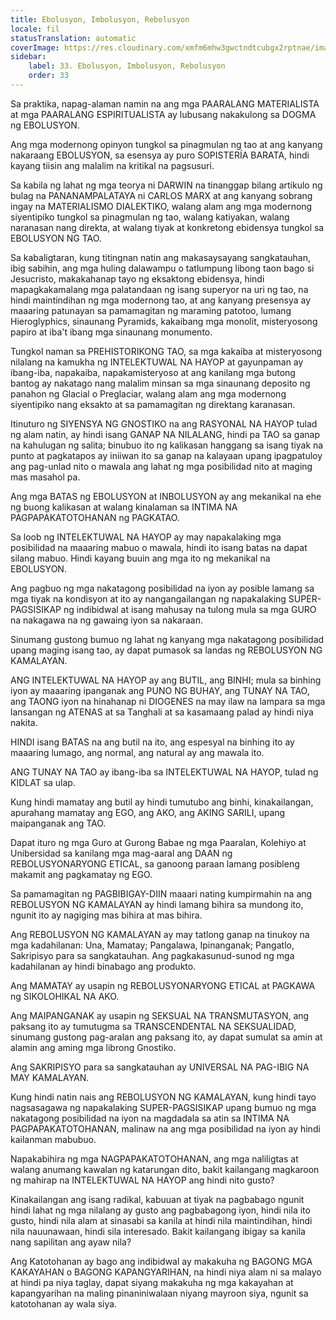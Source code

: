 ```yaml
---
title: Ebolusyon, Imbolusyon, Rebolusyon
locale: fil
statusTranslation: automatic
coverImage: https://res.cloudinary.com/xmfm6mhw3gwctndtcubgx2rptnae/image/upload/v1740337243/small_cover_educacion_fundamental_a051170f1c.webp
sidebar:
    label: 33. Ebolusyon, Imbolusyon, Rebolusyon
    order: 33
---
```

Sa praktika, napag-alaman namin na ang mga PAARALANG MATERIALISTA at mga PAARALANG ESPIRITUALISTA ay lubusang nakakulong sa DOGMA ng EBOLUSYON.

Ang mga modernong opinyon tungkol sa pinagmulan ng tao at ang kanyang nakaraang EBOLUSYON, sa esensya ay puro SOPISTERÍA BARATA, hindi kayang tiisin ang malalim na kritikal na pagsusuri.

Sa kabila ng lahat ng mga teorya ni DARWIN na tinanggap bilang artikulo ng bulag na PANANAMPALATAYA ni CARLOS MARX at ang kanyang sobrang ingay na MATERIALISMO DIALEKTIKO, walang alam ang mga modernong siyentipiko tungkol sa pinagmulan ng tao, walang katiyakan, walang naranasan nang direkta, at walang tiyak at konkretong ebidensya tungkol sa EBOLUSYON NG TAO.

Sa kabaligtaran, kung titingnan natin ang makasaysayang sangkatauhan, ibig sabihin, ang mga huling dalawampu o tatlumpung libong taon bago si Jesucristo, makakahanap tayo ng eksaktong ebidensya, hindi mapagkakamalang mga palatandaan ng isang superyor na uri ng tao, na hindi maintindihan ng mga modernong tao, at ang kanyang presensya ay maaaring patunayan sa pamamagitan ng maraming patotoo, lumang Hieroglyphics, sinaunang Pyramids, kakaibang mga monolit, misteryosong papiro at iba't ibang mga sinaunang monumento.

Tungkol naman sa PREHISTORIKONG TAO, sa mga kakaiba at misteryosong nilalang na kamukha ng INTELEKTUWAL NA HAYOP at gayunpaman ay ibang-iba, napakaiba, napakamisteryoso at ang kanilang mga butong bantog ay nakatago nang malalim minsan sa mga sinaunang deposito ng panahon ng Glacial o Preglaciar, walang alam ang mga modernong siyentipiko nang eksakto at sa pamamagitan ng direktang karanasan.

Itinuturo ng SIYENSYA NG GNOSTIKO na ang RASYONAL NA HAYOP tulad ng alam natin, ay hindi isang GANAP NA NILALANG, hindi pa TAO sa ganap na kahulugan ng salita; binubuo ito ng kalikasan hanggang sa isang tiyak na punto at pagkatapos ay iniiwan ito sa ganap na kalayaan upang ipagpatuloy ang pag-unlad nito o mawala ang lahat ng mga posibilidad nito at maging mas masahol pa.

Ang mga BATAS ng EBOLUSYON at INBOLUSYON ay ang mekanikal na ehe ng buong kalikasan at walang kinalaman sa INTIMA NA PAGPAPAKATOTOHANAN ng PAGKATAO.

Sa loob ng INTELEKTUWAL NA HAYOP ay may napakalaking mga posibilidad na maaaring mabuo o mawala, hindi ito isang batas na dapat silang mabuo. Hindi kayang buuin ang mga ito ng mekanikal na EBOLUSYON.

Ang pagbuo ng mga nakatagong posibilidad na iyon ay posible lamang sa mga tiyak na kondisyon at ito ay nangangailangan ng napakalaking SUPER-PAGSISIKAP ng indibidwal at isang mahusay na tulong mula sa mga GURO na nakagawa na ng gawaing iyon sa nakaraan.

Sinumang gustong bumuo ng lahat ng kanyang mga nakatagong posibilidad upang maging isang tao, ay dapat pumasok sa landas ng REBOLUSYON NG KAMALAYAN.

ANG INTELEKTUWAL NA HAYOP ay ang BUTIL, ang BINHI; mula sa binhing iyon ay maaaring ipanganak ang PUNO NG BUHAY, ang TUNAY NA TAO, ang TAONG iyon na hinahanap ni DIOGENES na may ilaw na lampara sa mga lansangan ng ATENAS at sa Tanghali at sa kasamaang palad ay hindi niya nakita.

HINDI isang BATAS na ang butil na ito, ang espesyal na binhing ito ay maaaring lumago, ang normal, ang natural ay ang mawala ito.

ANG TUNAY NA TAO ay ibang-iba sa INTELEKTUWAL NA HAYOP, tulad ng KIDLAT sa ulap.

Kung hindi mamatay ang butil ay hindi tumutubo ang binhi, kinakailangan, apurahang mamatay ang EGO, ang AKO, ang AKING SARILI, upang maipanganak ang TAO.

Dapat ituro ng mga Guro at Gurong Babae ng mga Paaralan, Kolehiyo at Unibersidad sa kanilang mga mag-aaral ang DAAN ng REBOLUSYONARYONG ETICAL, sa ganoong paraan lamang posibleng makamit ang pagkamatay ng EGO.

Sa pamamagitan ng PAGBIBIGAY-DIIN maaari nating kumpirmahin na ang REBOLUSYON NG KAMALAYAN ay hindi lamang bihira sa mundong ito, ngunit ito ay nagiging mas bihira at mas bihira.

Ang REBOLUSYON NG KAMALAYAN ay may tatlong ganap na tinukoy na mga kadahilanan: Una, Mamatay; Pangalawa, Ipinanganak; Pangatlo, Sakripisyo para sa sangkatauhan. Ang pagkakasunud-sunod ng mga kadahilanan ay hindi binabago ang produkto.

Ang MAMATAY ay usapin ng REBOLUSYONARYONG ETICAL at PAGKAWA ng SIKOLOHIKAL NA AKO.

Ang MAIPANGANAK ay usapin ng SEKSUAL NA TRANSMUTASYON, ang paksang ito ay tumutugma sa TRANSCENDENTAL NA SEKSUALIDAD, sinumang gustong pag-aralan ang paksang ito, ay dapat sumulat sa amin at alamin ang aming mga librong Gnostiko.

Ang SAKRIPISYO para sa sangkatauhan ay UNIVERSAL NA PAG-IBIG NA MAY KAMALAYAN.

Kung hindi natin nais ang REBOLUSYON NG KAMALAYAN, kung hindi tayo nagsasagawa ng napakalaking SUPER-PAGSISIKAP upang bumuo ng mga nakatagong posibilidad na iyon na magdadala sa atin sa INTIMA NA PAGPAPAKATOTOHANAN, malinaw na ang mga posibilidad na iyon ay hindi kailanman mabubuo.

Napakabihira ng mga NAGPAPAKATOTOHANAN, ang mga naliligtas at walang anumang kawalan ng katarungan dito, bakit kailangang magkaroon ng mahirap na INTELEKTUWAL NA HAYOP ang hindi nito gusto?

Kinakailangan ang isang radikal, kabuuan at tiyak na pagbabago ngunit hindi lahat ng mga nilalang ay gusto ang pagbabagong iyon, hindi nila ito gusto, hindi nila alam at sinasabi sa kanila at hindi nila maintindihan, hindi nila nauunawaan, hindi sila interesado. Bakit kailangang ibigay sa kanila nang sapilitan ang ayaw nila?

Ang Katotohanan ay bago ang indibidwal ay makakuha ng BAGONG MGA KAKAYAHAN o BAGONG KAPANGYARIHAN, na hindi niya alam ni sa malayo at hindi pa niya taglay, dapat siyang makakuha ng mga kakayahan at kapangyarihan na maling pinaniniwalaan niyang mayroon siya, ngunit sa katotohanan ay wala siya.

